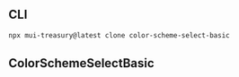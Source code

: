 
<Meta title="ColorScheme/Select/Basic" />

## CLI

```sh
npx mui-treasury@latest clone color-scheme-select-basic
```

## ColorSchemeSelectBasic

<Source code={raw} language="tsx" />
